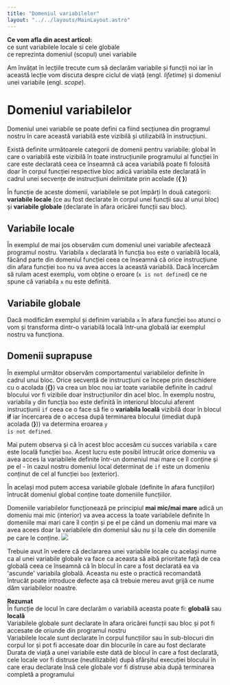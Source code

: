 ```yaml
---
title: "Domeniul variabilelor"
layout: "../../layouts/MainLayout.astro"
---
```



<Box knowledge>
<strong>Ce vom afla din acest articol:</strong>
 <br/><Check/>ce sunt variabilele locale si cele globale
 <br/><Check/>ce reprezinta domeniul (scopul) unei variabile
</Box>

Am învățat în lecțiile trecute cum să declarăm variabile și funcții noi iar în această lecție vom discuta despre ciclul de viață (engl. _lifetime_) și domeniul unei variabile (engl. _scope_). 

# Domeniul variabilelor #
Domeniul unei variabile se poate defini ca fiind secțiunea din programul nostru în care această variabilă este vizibilă și utilizabilă în instrucțiuni.

Există definite următoarele categorii de domenii pentru variabile:
<span class="list-arrow"></span>global în care o variabilă este vizibilă în toate instrucțiunile programului
<span class="list-arrow"></span>al funcției în care este declarată ceea ce înseamnă că acea variabilă poate fi folosită doar în corpul funcției respective
<span class="list-arrow"></span>bloc adică variabila este declarată în cadrul unei secvențe de instrucțiuni delimitate prin acolade (**{ }**)

<p class="tip-box">
În funcție de aceste domenii, variabilele se pot împărți în două categorii: <strong>variabile locale</strong> (ce au fost declarate în corpul unei funcții sau al unui bloc) și <strong>variabile globale</strong> (declarate în afara oricărei funcții sau bloc).
</p>

## Variabile locale ##
În exemplul de mai jos observăm cum domeniul unei variabile afectează programul nostru. Variabila <code>x</code> declarată în funcția <code>boo</code> este o variabilă locală, făcând parte din domeniul funcției ceea ce înseamnă că orice instrucțiune din afara funcției <code>boo</code> nu va avea acces la această variabilă. Dacă încercăm să rulam acest exemplu, vom obține o eroare (<code>x is not defined</code>) ce ne spune că variabila <code>x</code> nu este definită.

<div class="algovis" config-id="scopuri-basics.json" av-selected="0"></div>

## Variabile globale ##
Dacă modificăm exemplul și definim variabila <code>x</code> în afara funcției <code>boo</code> atunci o vom și transforma dintr-o variabilă locală într-una globală iar exemplul nostru va funcționa.

<div class="algovis" config-id="scopuri-basics.json" av-selected="1"></div>

## Domenii suprapuse ##
În exemplul următor observăm comportamentul variabilelor definite în cadrul unui bloc. Orice secvență de instrucțiuni ce începe prin deschidere cu o acolada (**{}**) va crea un bloc nou iar toate variabile definite în cadrul blocului vor fi vizibile doar instrucțiunilor din acel bloc. În exemplu nostru, variabila <code>y</code> din funcția <code>boo</code> este definită în interiorul blocului aferent instrucțiunii <code>if</code> ceea ce o face să fie o **variabila locală** vizibilă doar în blocul **if** iar încercarea de o accesa după terminarea blocului (imediat după acolada (**}**)) va determina eroarea <code>y is not defined</code>. 

Mai putem observa și că în acest bloc accesăm cu succes variabila <code>x</code> care este locală funcției <code>boo</code>. Acest lucru este posibil întrucât orice domeniu va avea acces la variabilele definite într-un domeniul mai mare ce îl conține și pe el - în cazul nostru domeniul local determinat de <code>if</code> este un domeniu conținut de cel al funcției <code>boo</code> (exterior). 

În același mod putem accesa variabile globale (definite în afara funcțiilor) întrucât domeniul global conține toate domeniile funcțiilor.

<div class="algovis" config-id="scopuri-basics.json" av-selected="2"></div>

<Box info>
Domeniile variabilelor funcționează pe principiul <strong>mai mic/mai mare</strong> adică un domeniu mai mic (interior) va avea access la toate variabilele definite în domeniile mai mari care îl conțin și pe el pe când un domeniu mai mare va avea acees doar la variabilele din domeniul său nu și la cele din domeniile pe care le conține.
</Box>

<img src="../assets/imgs/scopuri0.png" class="img-box" />

Trebuie avut în vedere că declararea unei variabile locale cu același nume ca al unei variabile globale va face ca aceasta să aibă prioritate față de cea globală ceea ce înseamnă că în blocul în care a fost declarată ea va 'ascunde' variabila globală. Aceasta nu este o practică recomandată întrucât poate introduce defecte așa că trebuie mereu avut grijă ce nume dăm variabilelor noastre. 

<Box attention>
<strong>Rezumat</strong>
<br/><Arrow/>În funcție de locul în care declarăm o variabilă aceasta poate fi: <strong>globală</strong> sau <strong>locală</strong>
<br/><Arrow/>Variabilele globale sunt declarate în afara oricărei funcții sau bloc și pot fi accesate de oriunde din programul nostru
<br/><Arrow/>Variabilele locale sunt declarate în corpul funcțiilor sau în sub-blocuri din corpul lor și pot fi accesate doar din blocurile în care au fost declarate
<br/><Arrow/>Durata de viață a unei variabile este dată de blocul în care a fost declarată, cele locale vor fi distruse (neutilizabile) după sfârșitul execuției blocului în care erau declarate însă cele globale vor fi distruse abia după terminarea completă a programului
</Box>
